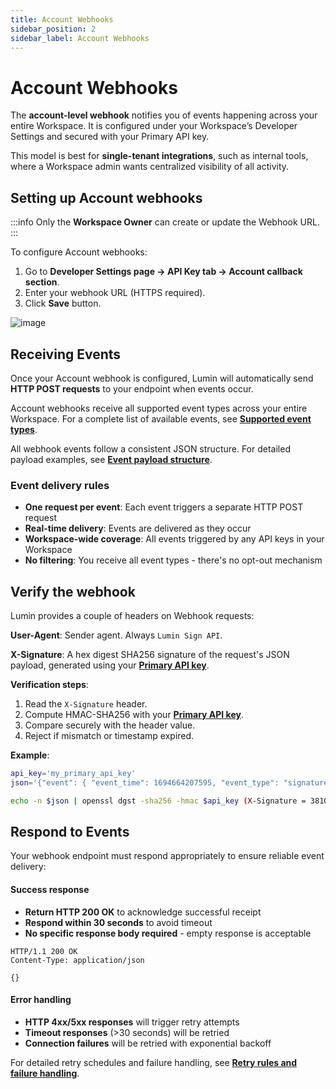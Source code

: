 ```yaml
---
title: Account Webhooks
sidebar_position: 2
sidebar_label: Account Webhooks
---
```


# Account Webhooks

The **account-level webhook** notifies you of events happening across your entire Workspace. It is configured under your Workspace’s Developer Settings and secured with your Primary API key.

This model is best for **single-tenant integrations**, such as internal tools, where a Workspace admin wants centralized visibility of all activity.

## Setting up Account webhooks
:::info
Only the **Workspace Owner** can create or update the Webhook URL.
:::

To configure Account webhooks:

1. Go to **Developer Settings page → API Key tab → Account callback section**.
2. Enter your webhook URL (HTTPS required).
3. Click **Save** button.

![image](../img/account-callback.png)

## Receiving Events

Once your Account webhook is configured, Lumin will automatically send **HTTP POST requests** to your endpoint when events occur.

Account webhooks receive all supported event types across your entire Workspace. For a complete list of available events, see **[Supported event types](/docs/api/webhooks/webhook-overview#supported-event-types)**.

All webhook events follow a consistent JSON structure. For detailed payload examples, see **[Event payload structure](/docs/api/webhooks/webhook-overview#event-payload-structure)**.


### Event delivery rules

- **One request per event**: Each event triggers a separate HTTP POST request
- **Real-time delivery**: Events are delivered as they occur
- **Workspace-wide coverage**: All events triggered by any API keys in your Workspace
- **No filtering**: You receive all event types - there's no opt-out mechanism


## Verify the webhook
Lumin provides a couple of headers on Webhook requests:

**User-Agent**: Sender agent. Always `Lumin Sign API`.

**X-Signature**: A hex digest SHA256 signature of the request's JSON payload, generated using your **[Primary API key](/docs/api/authentication/#multiple-api-keys)**.

**Verification steps**:
1. Read the `X-Signature` header.
2. Compute HMAC-SHA256 with your **[Primary API key](/docs/api/authentication/#multiple-api-keys)**.
3. Compare securely with the header value.
4. Reject if mismatch or timestamp expired.

**Example**:
```bash
api_key='my_primary_api_key'
json='{"event": { "event_time": 1694664207595, "event_type": "signature_request_sent" }, "signature_request": { "signature_request_id": "fa5c8a0b0f492d768749333ad6fcc214c111e967", "title": "My first request" } }'

echo -n $json | openssl dgst -sha256 -hmac $api_key (X-Signature = 3810cb411041efab279d31698b9584372e5ede9d1641fbb354810f16e51be81c)
```

## Respond to Events

Your webhook endpoint must respond appropriately to ensure reliable event delivery:

#### Success response
- **Return HTTP 200 OK** to acknowledge successful receipt
- **Respond within 30 seconds** to avoid timeout
- **No specific response body required** - empty response is acceptable

```http
HTTP/1.1 200 OK
Content-Type: application/json

{}
```

#### Error handling
- **HTTP 4xx/5xx responses** will trigger retry attempts
- **Timeout responses** (>30 seconds) will be retried
- **Connection failures** will be retried with exponential backoff

For detailed retry schedules and failure handling, see **[Retry rules and failure handling](/docs/api/webhooks/webhook-overview#retry-rules-and-failure-handling)**.